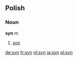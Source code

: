 {{see|syn-}}

==Polish==
===Noun===
'''syn''' ''m''

# [[son]]

[[de:syn]]
[[fr:syn]]
[[nl:syn]]
[[ja:syn]]
[[pl:syn]]